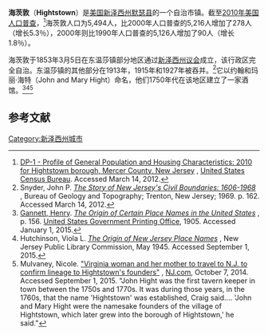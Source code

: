 
{{Infobox Settlement
| name = 海茨敦<br/>Hightstown
| image_skyline = 
| imagesize = 
| image_caption = 
| image_flag = 
| image_shield = 
| image_map = Mercer County New Jersey incorporated and unincorporated areas Hightstown highlighted.svg
| pushpin_map = 
| pushpin_map_caption = 
| pushpin_label_position = 
| subdivision_type = 国家
| subdivision_name = {{USA}}
| subdivision_type1 = [[美国行政区划|州]]
| subdivision_name1 = [[新泽西州|新泽西州]]
| subdivision_type2 = [[新泽西州行政区划|县]]
| subdivision_name2 =  [[默瑟县_(新泽西州)|默瑟县]]
| elevation_m = 28
| elevation_footnotes  =  <ref>{{Gnis|885254|Borough of Hightstown}}, [[Geographic_Names_Information_System|Geographic Names Information System]]. Accessed March 5, 2013.</ref>
| area_total_km2 = 3.218
| area_total_sq_mi  = 1.242<ref>{{Cite US Gazetteer|2010|places|CA}}</ref>
| population_as_of = 2010年<ref name=Census2010>[http://factfinder.census.gov/bkmk/table/1.0/en/DEC/10_DP/DPDP1/0600000US3402131620 DP-1 - Profile of General Population and Housing Characteristics: 2010 for Hightstown borough, Mercer County, New Jersey], [[United_States_Census_Bureau|United States Census Bureau]]. Accessed March 14, 2012.</ref>
| population_total = 5494
| population_density_km2 = auto
|timezone               = [[北美东部时区|东部标准]]（EST）
|utc_offset             = -5
|timezone_DST           = [[北美东部时区|东部夏令]]（EDT）
|utc_offset_DST = -4
| latd = 40
| latm = 16
| lats = 6
| latNS = N
| longd = 74
| longm = 31
| longs = 33
| longEW = W
| website =  
}}
'''海茨敦'''（'''Hightstown'''）是[[美国|美国]][[新泽西州|新泽西州]][[默瑟县_(新泽西州)|默瑟县]]的一个自治市镇。截至[[2010年美国人口普查|2010年美国人口普查]]，<ref name=Census2010>[http://factfinder.census.gov/bkmk/table/1.0/en/DEC/10_DP/DPDP1/0600000US3402131620 DP-1 - Profile of General Population and Housing Characteristics: 2010 for Hightstown borough, Mercer County, New Jersey] {{Webarchive|url=https://archive.today/20200212102739/http://factfinder.census.gov/bkmk/table/1.0/en/DEC/10_DP/DPDP1/0600000US3402131620 |date=2020-02-12 }}, [[United_States_Census_Bureau|United States Census Bureau]]. Accessed March 14, 2012.</ref>海茨敦人口为5,494人，比2000年人口普查的5,216人增加了278人（增长5.3％），2000年则比1990年人口普查的5,126人增加了90人（增长1.8％）。

海茨敦于1853年3月5日在东温莎镇部分地区通过[[新泽西州议会|新泽西州议会]]成立，该行政区完全自治。东温莎镇的其他部分在1913年，1915年和1927年被吞并。<ref name=Story>Snyder, John P. [http://www.state.nj.us/dep/njgs/enviroed/oldpubs/bulletin67.pdf ''The Story of New Jersey's Civil Boundaries: 1606-1968''] {{Wayback|url=http://www.state.nj.us/dep/njgs/enviroed/oldpubs/bulletin67.pdf |date=20120605161833 }}, Bureau of Geology and Topography; Trenton, New Jersey; 1969. p. 162. Accessed March 14, 2012.</ref>它以约翰和玛丽·海特（John and Mary Hight）命名，他们1750年代在该地区建立了一家酒馆。<ref>[[Henry_Gannett|Gannett, Henry]]. [https://books.google.com/books?id=9V1IAAAAMAAJ&pg=PA156 ''The Origin of Certain Place Names in the United States''] {{Wayback|url=https://books.google.com/books?id=9V1IAAAAMAAJ&pg=PA156 |date=20190910123335 }}, p. 156. [[United_States_Government_Printing_Office|United States Government Printing Office]], 1905. Accessed January 1, 2015.</ref><ref>Hutchinson, Viola L. [http://mapmaker.rutgers.edu/356/nj_place_names_origin.pdf#page=15 ''The Origin of New Jersey Place Names''] {{Wayback|url=http://mapmaker.rutgers.edu/356/nj_place_names_origin.pdf#page=15 |date=20151115082401 }}, New Jersey Public Library Commission, May 1945. Accessed September 1, 2015.</ref><ref>Mulvaney, Nicole. [http://www.nj.com/mercer/index.ssf/2014/10/virginia_woman_and_her_mother_to_travel_to_hightstown_to_confirm_lineage_to_boroughs_founders.html "Virginia woman and her mother to travel to N.J. to confirm lineage to Hightstown's founders"] {{Wayback|url=http://www.nj.com/mercer/index.ssf/2014/10/virginia_woman_and_her_mother_to_travel_to_hightstown_to_confirm_lineage_to_boroughs_founders.html |date=20181120061116 }}, [[NJ.com|NJ.com]], October 7, 2014. Accessed September 1, 2015. "John Hight was the first tavern keeper in town between the 1750s and 1770s. It was during those years, in the 1760s, that the name 'Hightstown' was established, Craig said.... 'John and Mary Hight were the namesake founders of the village of Hightstown, which later grew into the borough of Hightstown,' he said."</ref>


== 参考文献 ==
{{Reflist}}


[[Category:新泽西州城市|Category:新泽西州城市]]